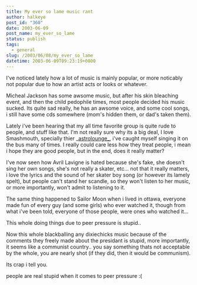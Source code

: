 ```yaml
---
title: My ever so lame music rant
author: halkeye
post_id: "360"
date: 2003-06-09
post_name: my_ever_so_lame
status: publish
tags:
  - general
slug: /2003/06/08/my_ever_so_lame
datetime: 2003-06-09T09:23:19+0800
---
```


I've noticed lately how a lot of music is mainly popular, or more noticably not popular due to how an artist acts or looks or whatever.

Micheal Jackson has some awsome music, but after his skin bleaching event, and then the child pedophile times, most people decided his music sucked. Its quite sad really, he has an awsome voice, and some cool songs, i still have some cds somewhere (mom's hidden them, or dad's taken them).

Lately i've been hearing that my all time favorite group is quite rude to people, and stuff like that. I'm not really sure why its a big deal, I love Smashmouth, specially thier _[astrolounge_](https://www.amazon.com/exec/obidos/tg/detail/-/B00000J7S9/qid=1055174206/sr=8-1/ref=sr_8_1/103-3146172-0071851?v=glance&s=music&n=507846), i've caught myself singing it on the bus many of times. I really could care less how they treat people, i mean i hope they are good people, but in the end, does it really matter?

I've now seen how Avril Lavigne is hated because she's fake, she doesn't sing her own songs, she's not really a skater, etc... not that it really matters, i love the lyrics and the sound of her skater boy song (or however its lamely spelt), but people can't stand her scandle, so they won't listen to her music, or more importantly, won't admit to listening to it.

The same thing happened to Sailor Moon when i lived in ottawa, everyone made fun of every guy (and some girls) who ever watched it, though from what i've been told, everyone of those people, were ones who watched it...

This whole doing things due to peer pressure is stupid..

Now this whole blackballing any dixiechicks music because of the comments they freely made about the presidant is stupid, more importantly, it seems like a communist country.. you say something thats not acceptable by the whole, you are nearly shot (if they did, then it would be communism).

Its crap i tell you.

people are real stupid when it comes to peer pressure :(
